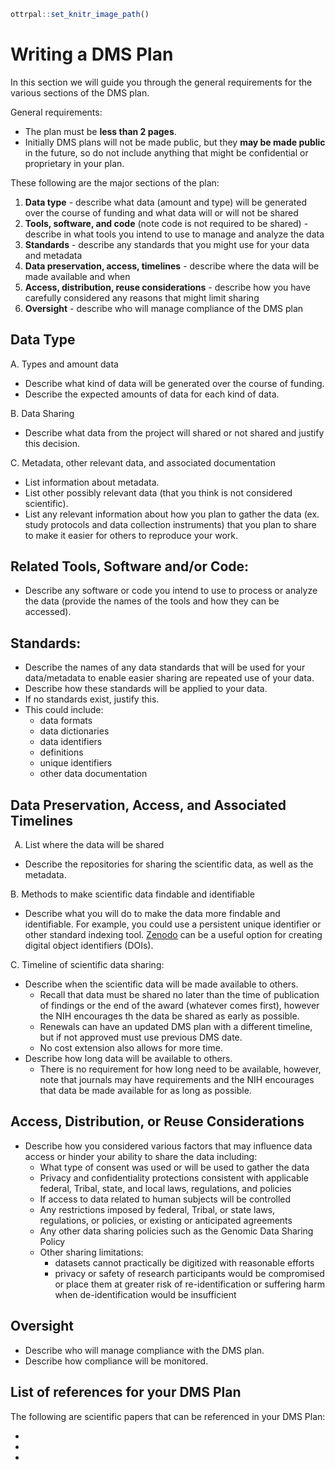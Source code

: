 
```r
ottrpal::set_knitr_image_path()
```

# Writing a DMS Plan

In this section we will guide you through the general requirements for the various sections of the DMS plan. 
&nbsp;
&nbsp;

General requirements:

- The plan must be **less than 2 pages**.
- Initially DMS plans will not be made public, but they **may be made public** in the future, so do not include anything that might be confidential or proprietary in your plan.

These following are the major sections of the plan:

1. **Data type** - describe what data (amount and type) will be generated over the course of funding and what data will or will not be shared
2. **Tools, software, and code** (note code is not required to be shared) - describe in what tools you intend to use to manage and analyze the data
3. **Standards** - describe any standards that you might use for your data and metadata
4. **Data preservation, access, timelines** - describe where the data will be made available and when
5. **Access, distribution, reuse considerations** - describe how you have carefully considered any reasons that might limit sharing
6. **Oversight** - describe who will manage compliance of the DMS plan
    
    
##  Data Type

A. Types and amount data

- Describe what kind of data will be generated over the course of funding. 
- Describe the expected amounts of data for each kind of data.

B. Data Sharing

- Describe what data from the project will shared or not shared and justify this decision.

C. Metadata, other relevant data, and associated documentation

- List information about metadata.
- List other possibly relevant data (that you think is not considered scientific).
- List any relevant information about how you plan to gather the data (ex. study protocols and data collection instruments) that you plan to share to make it easier for others to reproduce your work.


## Related Tools, Software and/or Code:

- Describe any software or code you intend to use to process or analyze the data (provide the names of the tools and how they can be accessed).

## Standards:

- Describe the names of any data standards that will be used for your data/metadata to enable easier sharing are repeated use of your data.
- Describe how these standards will be applied to your data.
- If no standards exist, justify this.
- This could include: 
  - data formats 
  - data dictionaries
  - data identifiers
  - definitions
  - unique identifiers
  - other data documentation

## Data Preservation, Access, and Associated Timelines

A.  List where the data will be shared

- Describe the repositories for sharing the scientific data, as well as the metadata.

B. Methods to make scientific data findable and identifiable

 - Describe what you will do to make the data more findable and identifiable. For example, you could use a persistent unique identifier or
other standard indexing tool. [Zenodo](https://zenodo.org/) can be a useful option for creating digital object identifiers (DOIs). 

C. Timeline of scientific data sharing:

- Describe when the scientific data will be made available to others.
  - Recall that data must be shared no later than the time of publication of findings or the end of the award (whatever comes first), however the NIH encourages th the data be shared as early as possible.
  - Renewals can have an updated DMS plan with a different timeline, but if not approved must use previous DMS date.
  - No cost extension also allows for more time.
- Describe how long data will be available to others.
  - There is no requirement for how long need to be available, however, note that journals may have requirements and the NIH encourages that data be made available for as long as possible.


## Access, Distribution, or Reuse Considerations

- Describe how you considered various factors that may influence data access or hinder your ability to share the data including:
    - What type of consent was used or will be used to gather the data
    - Privacy and confidentiality protections consistent with applicable federal, Tribal, state, and local laws, regulations, and policies
    - If access to data related to human subjects will be controlled
    - Any restrictions imposed by federal, Tribal, or state laws, regulations, or policies, or existing or anticipated agreements
    - Any other data sharing policies such as the Genomic Data Sharing Policy
    - Other sharing limitations: 
      - datasets cannot practically be digitized with reasonable efforts
      - privacy or safety of research participants would be compromised or place them at greater risk of re-identification or suffering harm when de-identification would be insufficient
      
## Oversight

- Describe who will manage compliance with the DMS plan.
- Describe how compliance will be monitored.

## List of references for your DMS Plan

The following are scientific papers that can be referenced in your DMS Plan:

-
-
- 

 




















